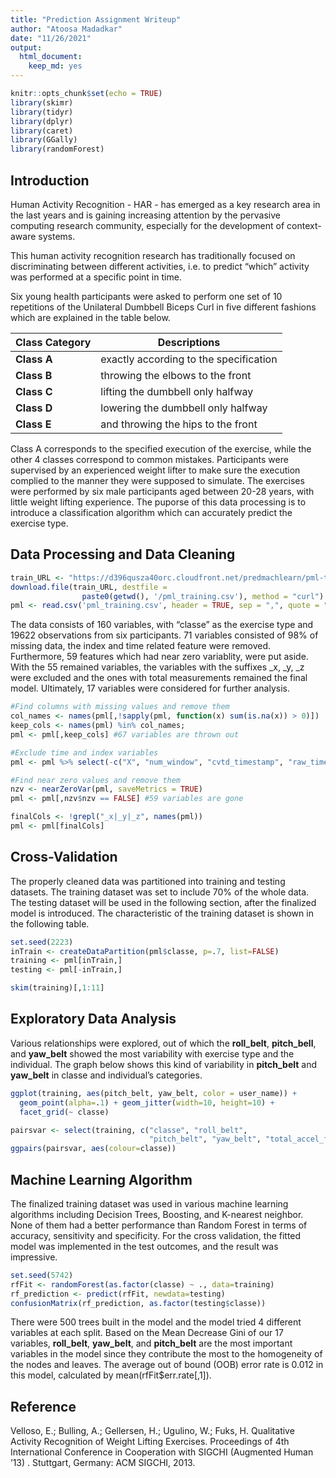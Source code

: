 ```yaml
---
title: "Prediction Assignment Writeup"
author: "Atoosa Madadkar"
date: "11/26/2021"
output: 
  html_document: 
    keep_md: yes
---
```


```r
knitr::opts_chunk$set(echo = TRUE)
library(skimr)
library(tidyr)
library(dplyr)
library(caret)
library(GGally)
library(randomForest)
```

## Introduction

Human Activity Recognition - HAR - has emerged as a key research area in the last years and is gaining increasing attention by the pervasive computing research community, especially for the development of context-aware systems.

This human activity recognition research has traditionally focused on discriminating between different activities, i.e. to predict "which" activity was performed at a specific point in time. 

Six young health participants were asked to perform one set of 10 repetitions of the Unilateral Dumbbell Biceps Curl in five different fashions which are explained in the table below.

Class Category  | Descriptions
------------- | -------------
__Class A__ |	exactly according to the specification
__Class B__	| throwing the elbows to the front
__Class C__ |	lifting the dumbbell only halfway
__Class D__ | lowering the dumbbell only halfway
__Class E__	| and throwing the hips to the front

Class A corresponds to the specified execution of the exercise, while the other 4 classes correspond to common mistakes. Participants were supervised by an experienced weight lifter to make sure the execution complied to the manner they were supposed to simulate. The exercises were performed by six male participants aged between 20-28 years, with little weight lifting experience. 
The puporse of this data processing is to introduce a classification algorithm which can accurately predict the exercise type.

## Data Processing and Data Cleaning

```r
train_URL <- "https://d396qusza40orc.cloudfront.net/predmachlearn/pml-training.csv"
download.file(train_URL, destfile = 
                paste0(getwd(), '/pml_training.csv'), method = "curl")
pml <- read.csv('pml_training.csv', header = TRUE, sep = ",", quote = "\"")
```
The data consists of 160 variables, with "classe" as the exercise type and 19622 observations from six participants. 71 variables consisted of 98% of missing data, the index and time related feature were removed. Furthermore, 59 features which had near zero variablity, were put aside. 
With the 55 remained variables, the variables with the suffixes _x, _y, _z were excluded and the ones with total measurements remained the final model. Ultimately, 17 variables were considered for further analysis.

```r
#Find columns with missing values and remove them 
col_names <- names(pml[,!sapply(pml, function(x) sum(is.na(x)) > 0)])
keep_cols <- names(pml) %in% col_names;
pml <- pml[,keep_cols] #67 variables are thrown out

#Exclude time and index variables 
pml <- pml %>% select(-c("X", "num_window", "cvtd_timestamp", "raw_timestamp_part_1", "raw_timestamp_part_2" ))

#Find near zero values and remove them
nzv <- nearZeroVar(pml, saveMetrics = TRUE)
pml <- pml[,nzv$nzv == FALSE] #59 variables are gone

finalCols <- !grepl("_x|_y|_z", names(pml))
pml <- pml[finalCols]
```

## Cross-Validation
 The properly cleaned data was partitioned into training and testing datasets. The training dataset was set to include 70% of the whole data. The testing dataset will be used in the following section, after the finalized model is introduced. The characteristic of the training dataset is shown in the following table.

```r
set.seed(2223)
inTrain <- createDataPartition(pml$classe, p=.7, list=FALSE)
training <- pml[inTrain,]
testing <- pml[-inTrain,]

skim(training)[,1:11]
```

## Exploratory Data Analysis
Various relationships were explored, out of which the __roll_belt__, __pitch_bell__, and __yaw_belt__ showed the most variability with exercise type and the individual. The graph below shows this kind of variability in __pitch_belt__ and __yaw_belt__ in classe and individual's categories. 
```r
ggplot(training, aes(pitch_belt, yaw_belt, color = user_name)) +
  geom_point(alpha=.1) + geom_jitter(width=10, height=10) + 
  facet_grid(~ classe) 
```

```r
pairsvar <- select(training, c("classe", "roll_belt", 
                               "pitch_belt", "yaw_belt", "total_accel_forearm"))
ggpairs(pairsvar, aes(colour=classe))
```

## Machine Learning Algorithm
The finalized training dataset was used in various machine learning algorithms including Decision Trees, Boosting, and K-nearest neighbor. None of them had a better performance than Random Forest in terms of accuracy, sensitivity and specificity. For the cross validation, the fitted model was implemented in the test outcomes, and the result was impressive.

```r
set.seed(5742)
rfFit <- randomForest(as.factor(classe) ~ ., data=training)
rf_prediction <- predict(rfFit, newdata=testing)
confusionMatrix(rf_prediction, as.factor(testing$classe))
```
There were 500 trees built in the model and the model tried 4 different variables at each split.
Based on the Mean Decrease Gini of our 17 variables, __roll_belt__, __yaw_belt__, and __pitch_belt__ are the most important variables in the model since they contribute the most to the homogeneity of the nodes and leaves. The average out of bound (OOB) error rate is 0.012 in this model, calculated by mean(rfFit$err.rate[,1]).

## Reference
Velloso, E.; Bulling, A.; Gellersen, H.; Ugulino, W.; Fuks, H. Qualitative Activity Recognition of Weight Lifting Exercises. Proceedings of 4th International Conference in Cooperation with SIGCHI (Augmented Human '13) . Stuttgart, Germany: ACM SIGCHI, 2013.
